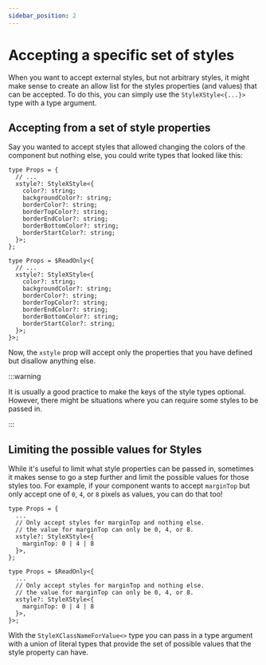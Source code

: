 ```yaml
---
sidebar_position: 2
---
```


# Accepting a specific set of styles

When you want to accept external styles, but not arbitrary styles, it might make
sense to create an allow list for the styles properties (and values) that can be
accepted. To do this, you can simply use the `StyleXStyle<{...}>` type with a
type argument.

## Accepting from a set of style properties

Say you wanted to accept styles that allowed changing the colors of the
component but nothing else, you could write types that looked like this:


<Tabs>
  <TabItem value="typescript" label="Typescript" default>

```tsx
type Props = {
  // ...
  xstyle?: StyleXStyle<{
    color?: string;
    backgroundColor?: string;
    borderColor?: string;
    borderTopColor?: string;
    borderEndColor?: string;
    borderBottomColor?: string;
    borderStartColor?: string;
  }>;
};
```

  </TabItem>
  <TabItem value="flow" label="Flow">

```tsx
type Props = $ReadOnly<{
  // ...
  xstyle?: StyleXStyle<{
    color?: string;
    backgroundColor?: string;
    borderColor?: string;
    borderTopColor?: string;
    borderEndColor?: string;
    borderBottomColor?: string;
    borderStartColor?: string;
  }>;
}>;
```

  </TabItem>
</Tabs>

Now, the `xstyle` prop will accept only the properties that you have defined but
disallow anything else.

:::warning

It is usually a good practice to make the keys of the style types optional.
However, there might be situations where you can require some styles to be
passed in.

:::

## Limiting the possible values for Styles

While it's useful to limit what style properties can be passed in, sometimes it
makes sense to go a step further and limit the possible values for those styles
too. For example, if your component wants to accept `marginTop` but only accept
one of `0`, `4`, or `8` pixels as values, you can do that too!

<Tabs>
  <TabItem value="typescript" label="Typescript" default>

```tsx
type Props = {
  ...
  // Only accept styles for marginTop and nothing else.
  // the value for marginTop can only be 0, 4, or 8.
  xstyle?: StyleXStyle<{
    marginTop: 0 | 4 | 8
  }>,
};
```

  </TabItem>
  <TabItem value="flow" label="Flow">

```tsx
type Props = $ReadOnly<{
  ...
  // Only accept styles for marginTop and nothing else.
  // the value for marginTop can only be 0, 4, or 8.
  xstyle?: StyleXStyle<{
    marginTop: 0 | 4 | 8
  }>,
}>;
```

  </TabItem>
</Tabs>

With the `StyleXClassNameForValue<>` type you can pass in a type argument with a
union of literal types that provide the set of possible values that the style
property can have.
